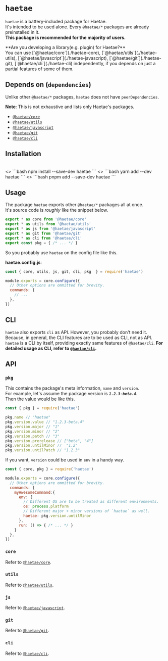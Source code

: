 
# `haetae`

`haetae` is a battery-included package for Haetae.<br/>
It's intended to be used alone. Every `@haetae/*` packages are already preinstalled in it.<br/>
**This package is recommended for the majority of users.**

<Callout>
  **Are you developing a library(e.g. plugin) for Haetae?** <br />
  You can use [`@haetae/core`](./haetae-core), [`@haetae/utils`](./haetae-utils),
  [`@haetae/javascript`](./haetae-javascript), [`@haetae/git`](./haetae-git), [`@haetae/cli`](./haetae-cli)
  independently, if you depends on just a partial features of some of them.
</Callout>

## Depends on (`dependencies`)

Unlike other `@haetae/*` packages, `haetae` does not have `peerDependencies`.

**Note**: This is not exhaustive and lists only Haetae's packages.

- [`@haetae/core`](./haetae-core)
- [`@haetae/utils`](./haetae-utils)
- [`@haetae/javascript`](./haetae-javascript)
- [`@haetae/git`](./haetae-git)
- [`@haetae/cli`](./haetae-cli)

## Installation

<br/>

<PkgManagerTabs>
  <>
    ```bash
    npm install --save-dev haetae
    ```
  </>
  <>
    ```bash
    yarn add --dev haetae
    ```
  </>
  <>
    ```bash
    pnpm add --save-dev haetae
    ```
  </>
</PkgManagerTabs>

## Usage

The package `haetae` exports other `@haetae/*` packages all at once. <br/>
It's source code is _roughly_ like the snippet below.

```ts
export * as core from '@haetae/core'
export * as utils from '@haetae/utils'
export * as js from '@haetae/javascript'
export * as git from '@haetae/git'
export * as cli from '@haetae/cli'
export const pkg = { /* ... */ }
```

So you probably use `haetae` on the config file like this.

**haetae.config.js**:

```js
const { core, utils, js, git, cli, pkg  } = require('haetae')

module.exports = core.configure({
  // Other options are ommitted for brevity.
  commands: {
    // ...
  },
})
```

## CLI

`haetae` also exports `cli` as API.
However, you probably don't need it.
Because, in general, the CLI features are to be used as CLI, not as API.
`haetae` is a CLI by itself, providing exactly same features of `@haetae/cli`.
**For detailed usage as CLI, refer to [`@haetae/cli`](./haetae-cli).**

## API

### `pkg`

This contains the package's meta information, `name` and `version`.<br/>
For example, let's assume the package version is ***`1.2.3-beta.4`***.<br/>
Then the value would be like this.

```ts
const { pkg } = require('haetae')

pkg.name // "haetae"
pkg.version.value // "1.2.3-beta.4"
pkg.version.major // "1"
pkg.version.minor // "2"
pkg.version.patch // "3"
pkg.version.prerelease // ["beta", "4"]
pkg.version.untilMinor //  "1.2"
pkg.version.untilPatch // "1.2.3"
```

If you want, `version` could be used in `env` in a handy way.

```js
const { core, pkg } = require('haetae')

module.exports = core.configure({
  // Other options are ommitted for brevity.
  commands: {
    myAwesomeCommand:{
      env: {
        // Different OS are to be treated as different environments.
        os: process.platform
        // Different major + minor versions of `haetae` as well.
        haetae: pkg.version.untilMinor
      },
      run: () => { /* ... */ }
    }
  },
})
```

### `core`

Refer to [`@haetae/core`](./haetae-core).

### `utils`

Refer to [`@haetae/utils`](./haetae-utils).

### `js`

Refer to [`@haetae/javascript`](./haetae-javascript).

### `git`

Refer to [`@haetae/git`](./haetae-git).

### `cli`

Refer to [`@haetae/cli`](./haetae-cli).
